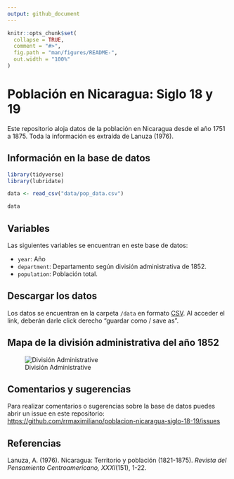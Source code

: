 ```yaml
---
output: github_document
---
```


<!-- README.md is generated from README.Rmd. Please edit that file -->

```r
knitr::opts_chunk$set(
  collapse = TRUE,
  comment = "#>",
  fig.path = "man/figures/README-",
  out.width = "100%"
)
```

# Población en Nicaragua: Siglo 18 y 19

Este repositorio aloja datos de la población en Nicaragua desde el año 1751 a 1875. Toda la información es extraída de Lanuza (1976). 

## Información en la base de datos

```r
library(tidyverse)
library(lubridate)

data <- read_csv("data/pop_data.csv") 
```

```r
data
```
## Variables

Las siguientes variables se encuentran en este base de datos: 

* `year`: Año
* `department`: Departamento según división administrativa de 1852.
* `population`: Población total.

## Descargar los datos

Los datos se encuentran en la carpeta `/data` en formato [CSV](https://raw.githubusercontent.com/RRMaximiliano/poblacion-nicaragua-siglo-18-19/master/data/pop_data.csv). Al acceder el link, deberán darle click derecho "guardar como / save as".

## Mapa de la división administrativa del año 1852

![División Administrative](figs/division_adm.png)

## Comentarios y sugerencias

Para realizar comentarios o sugerencias sobre la base de datos puedes abrir un issue en este repositorio: [https://github.com/rrmaximiliano/poblacion-nicaragua-siglo-18-19/issues](https://github.com/rrmaximiliano/poblacion-nicaragua-siglo-18-19/issues)


## Referencias

Lanuza, A. (1976). Nicaragua: Territorio y población (1821-1875). *Revista del Pensamiento Centroamericano, XXXI*(151), 1-22. 
